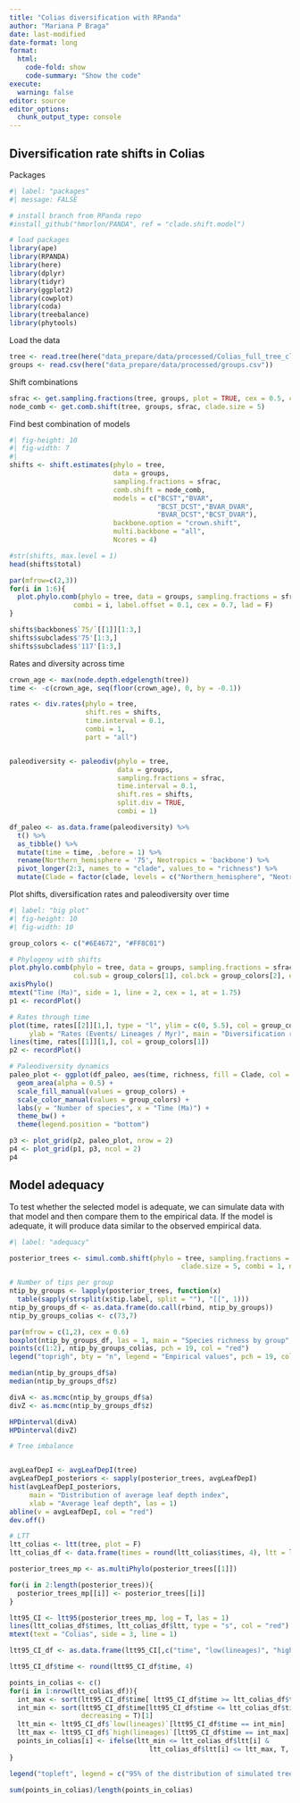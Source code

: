 ```yaml
---
title: "Colias diversification with RPanda"
author: "Mariana P Braga"
date: last-modified
date-format: long
format: 
  html:
    code-fold: show
    code-summary: "Show the code"
execute: 
  warning: false
editor: source
editor_options: 
  chunk_output_type: console
---
```


## Diversification rate shifts in Colias

Packages

```r
#| label: "packages"
#| message: FALSE

# install branch from RPanda repo
#install_github("hmorlon/PANDA", ref = "clade.shift.model")

# load packages
library(ape)
library(RPANDA)
library(here)
library(dplyr)
library(tidyr)
library(ggplot2)
library(cowplot)
library(coda)
library(treebalance)
library(phytools)
```

Load the data

```r

tree <- read.tree(here("data_prepare/data/processed/Colias_full_tree_clean.tre"))
groups <- read.csv(here("data_prepare/data/processed/groups.csv"))
```

Shift combinations

```r
sfrac <- get.sampling.fractions(tree, groups, plot = TRUE, cex = 0.5, clade.size = 5)
node_comb <- get.comb.shift(tree, groups, sfrac, clade.size = 5)
```

Find best combination of models

```r
#| fig-height: 10
#| fig-width: 7
#| 
shifts <- shift.estimates(phylo = tree,
                          data = groups,
                          sampling.fractions = sfrac,
                          comb.shift = node_comb,
                          models = c("BCST","BVAR",
                                     "BCST_DCST","BVAR_DVAR",
                                     "BVAR_DCST","BCST_DVAR"),
                          backbone.option = "crown.shift",
                          multi.backbone = "all",
                          Ncores = 4)

#str(shifts, max.level = 1)
head(shifts$total)

par(mfrow=c(2,3))
for(i in 1:6){
  plot.phylo.comb(phylo = tree, data = groups, sampling.fractions = sfrac, shift.res = shifts, 
                combi = i, label.offset = 0.1, cex = 0.7, lad = F) 
}

shifts$backbones$`75/`[[1]][1:3,]
shifts$subclades$'75'[1:3,]
shifts$subclades$'117'[1:3,]

```

Rates and diversity across time

```r
crown_age <- max(node.depth.edgelength(tree))
time <- -c(crown_age, seq(floor(crown_age), 0, by = -0.1))

rates <- div.rates(phylo = tree,
                   shift.res = shifts,
                   time.interval = 0.1,
                   combi = 1, 
                   part = "all")


paleodiversity <- paleodiv(phylo = tree,
                           data = groups,
                           sampling.fractions = sfrac,
                           time.interval = 0.1,
                           shift.res = shifts,
                           split.div = TRUE,
                           combi = 1)

df_paleo <- as.data.frame(paleodiversity) %>% 
  t() %>% 
  as_tibble() %>% 
  mutate(time = time, .before = 1) %>% 
  rename(Northern_hemisphere = '75', Neotropics = 'backbone') %>% 
  pivot_longer(2:3, names_to = "clade", values_to = "richness") %>% 
  mutate(Clade = factor(clade, levels = c("Northern_hemisphere", "Neotropics")))
```

Plot shifts, diversification rates and paleodiversity over time

```r
#| label: "big plot"
#| fig-height: 10
#| fig-width: 10

group_colors <- c("#6E4672", "#FF8C01")

# Phylogeny with shifts 
plot.phylo.comb(phylo = tree, data = groups, sampling.fractions = sfrac, shift.res = shifts, combi = 1, label.offset = 0.1, cex = 0.7, lad = F,
                col.sub = group_colors[1], col.bck = group_colors[2], edge.width = 2) 
axisPhylo() 
mtext("Time (Ma)", side = 1, line = 2, cex = 1, at = 1.75)
p1 <- recordPlot()

# Rates through time 
plot(time, rates[[2]][1,], type = "l", ylim = c(0, 5.5), col = group_colors[2], las = 1, xlab = "Time (Myrs)", 
     ylab = "Rates (Events/ Lineages / Myr)", main = "Diversification rates per clade")
lines(time, rates[[1]][1,], col = group_colors[1]) 
p2 <- recordPlot()

# Paleodiversity dynamics 
paleo_plot <- ggplot(df_paleo, aes(time, richness, fill = Clade, col = Clade)) + 
  geom_area(alpha = 0.5) +
  scale_fill_manual(values = group_colors) +
  scale_color_manual(values = group_colors) +
  labs(y = "Number of species", x = "Time (Ma)") +
  theme_bw() +
  theme(legend.position = "bottom")

p3 <- plot_grid(p2, paleo_plot, nrow = 2)
p4 <- plot_grid(p1, p3, ncol = 2)
p4

```


## Model adequacy

To test whether the selected model is adequate, we can simulate data with that model and then compare them to the empirical data. If the model is adequate, it will produce data similar to the observed empirical data.

```r
#| label: "adequacy"

posterior_trees <- simul.comb.shift(phylo = tree, sampling.fractions = sfrac, shift.res = shifts, 
                                           clade.size = 5, combi = 1, n = 10000)

# Number of tips per group
ntip_by_groups <- lapply(posterior_trees, function(x)     
  table(sapply(strsplit(x$tip.label, split = ""), "[[", 1))) 
ntip_by_groups_df <- as.data.frame(do.call(rbind, ntip_by_groups)) 
ntip_by_groups_colias <- c(73,7)

par(mfrow = c(1,2), cex = 0.6) 
boxplot(ntip_by_groups_df, las = 1, main = "Species richness by group", ylab = "Number of species", xlab = "Groups") 
points(c(1:2), ntip_by_groups_colias, pch = 19, col = "red") 
legend("toprigh", bty = "n", legend = "Empirical values", pch = 19, col = "red", cex = 1)

median(ntip_by_groups_df$a)
median(ntip_by_groups_df$z)

divA <- as.mcmc(ntip_by_groups_df$a)
divZ <- as.mcmc(ntip_by_groups_df$z)

HPDinterval(divA)
HPDinterval(divZ)

# Tree imbalance


avgLeafDepI <- avgLeafDepI(tree) 
avgLeafDepI_posteriors <- sapply(posterior_trees, avgLeafDepI) 
hist(avgLeafDepI_posteriors, 
     main = "Distribution of average leaf depth index",
     xlab = "Average leaf depth", las = 1) 
abline(v = avgLeafDepI, col = "red")
dev.off()
```

```r
# LTT 
ltt_colias <- ltt(tree, plot = F) 
ltt_colias_df <- data.frame(times = round(ltt_colias$times, 4), ltt = ltt_colias$ltt)

posterior_trees_mp <- as.multiPhylo(posterior_trees[[1]]) 

for(i in 2:length(posterior_trees)){ 
  posterior_trees_mp[[i]] <- posterior_trees[[i]] 
} 

ltt95_CI <- ltt95(posterior_trees_mp, log = T, las = 1) 
lines(ltt_colias_df$times, ltt_colias_df$ltt, type = "s", col = "red") 
mtext(text = "Colias", side = 3, line = 1)

ltt95_CI_df <- as.data.frame(ltt95_CI[,c("time", "low(lineages)", "high(lineages)")])

ltt95_CI_df$time <- round(ltt95_CI_df$time, 4)

points_in_colias <- c() 
for(i in 1:nrow(ltt_colias_df)){
  int_max <- sort(ltt95_CI_df$time[ ltt95_CI_df$time >= ltt_colias_df$times[i]][1]) 
  int_min <- sort(ltt95_CI_df$time[ltt95_CI_df$time <= ltt_colias_df$times[i]],
                  decreasing = T)[1] 
  ltt_min <- ltt95_CI_df$`low(lineages)`[ltt95_CI_df$time == int_min] 
  ltt_max <- ltt95_CI_df$`high(lineages)`[ltt95_CI_df$time == int_max]
  points_in_colias[i] <- ifelse(ltt_min <= ltt_colias_df$ltt[i] & 
                                   ltt_colias_df$ltt[i] <= ltt_max, T, F)
} 

legend("topleft", legend = c("95% of the distribution of simulated trees around the median", "Median of simulated trees", "Empirical data"), lty = c(3,1,1), lwd = c(1,2,1), col = c("black","black","red"), bty = "n", cex = 0.8)

sum(points_in_colias)/length(points_in_colias)
```


